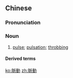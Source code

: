 {{also|脉动}}
==Chinese==
{{zh-forms|s=脉动}}

===Pronunciation===
{{zh-pron
|m=màidòng
|mn=me̍h-tōng
|cat=n
}}

===Noun===
{{zh-noun}}

# [[pulse]]; [[pulsation]]; [[throbbing]]

====Derived terms====
{{zh-der|脈動星}}

[[ko:脈動]]
[[zh:脈動]]